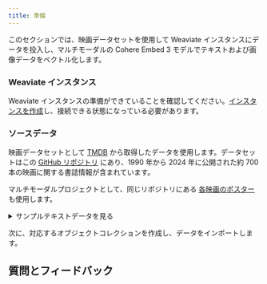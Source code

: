 ```yaml
---
title: 準備
---
```


このセクションでは、映画データセットを使用して Weaviate インスタンスにデータを投入し、マルチモーダルの Cohere Embed 3 モデルでテキストおよび画像データをベクトル化します。

### <i class="fa-solid fa-chalkboard"></i> Weaviate インスタンス

Weaviate インスタンスの準備ができていることを確認してください。[インスタンスを作成](../101_setup_weaviate/20_create_instance/index.mdx)し、接続できる状態になっている必要があります。

### <i class="fa-solid fa-code"></i> ソースデータ

映画データセットとして [TMDB](https://www.themoviedb.org/) から取得したデータを使用します。データセットはこの [GitHub リポジトリ](https://raw.githubusercontent.com/weaviate-tutorials/edu-datasets/main/movies_data_1990_2024.json) にあり、1990 年から 2024 年に公開された約 700 本の映画に関する書誌情報が含まれています。

マルチモーダルプロジェクトとして、同じリポジトリにある [各映画のポスター](https://raw.githubusercontent.com/weaviate-tutorials/edu-datasets/main/movies_data_1990_2024_posters.zip) も使用します。

<details>
  <summary>サンプルテキストデータを見る</summary>

|    | backdrop_path                    | genre_ids       |   id | original_language   | original_title              | overview                                                                                                                                                                                                                                                                                                                                                                                                                        |   popularity | poster_path                      | release_date   | title                       | video   |   vote_average |   vote_count |
|---:|:---------------------------------|:----------------|-----:|:--------------------|:----------------------------|:--------------------------------------------------------------------------------------------------------------------------------------------------------------------------------------------------------------------------------------------------------------------------------------------------------------------------------------------------------------------------------------------------------------------------------|-------------:|:---------------------------------|:---------------|:----------------------------|:--------|---------------:|-------------:|
|  0 | /3Nn5BOM1EVw1IYrv6MsbOS6N1Ol.jpg | [14, 18, 10749] |  162 | en                  | Edward Scissorhands         | A small suburban town receives a visit from a castaway unfinished science experiment named Edward.                                                                                                                                                                                                                                                                                                                              |       45.694 | /1RFIbuW9Z3eN9Oxw2KaQG5DfLmD.jpg | 1990-12-07     | Edward Scissorhands         | False   |            7.7 |        12305 |
|  1 | /sw7mordbZxgITU877yTpZCud90M.jpg | [18, 80]        |  769 | en                  | GoodFellas                  | The true story of Henry Hill, a half-Irish, half-Sicilian Brooklyn kid who is adopted by neighbourhood gangsters at an early age and climbs the ranks of a Mafia family under the guidance of Jimmy Conway.                                                                                                                                                                                                                     |       57.228 | /aKuFiU82s5ISJpGZp7YkIr3kCUd.jpg | 1990-09-12     | GoodFellas                  | False   |            8.5 |        12106 |
|  2 | /6uLhSLXzB1ooJ3522ydrBZ2Hh0W.jpg | [35, 10751]     |  771 | en                  | Home Alone                  | Eight-year-old Kevin McCallister makes the most of the situation after his family unwittingly leaves him behind when they go on Christmas vacation. But when a pair of bungling burglars set their sights on Kevin's house, the plucky kid stands ready to defend his territory. By planting booby traps galore, adorably mischievous Kevin stands his ground as his frantic mother attempts to race home before Christmas Day. |        3.538 | /onTSipZ8R3bliBdKfPtsDuHTdlL.jpg | 1990-11-16     | Home Alone                  | False   |            7.4 |        10599 |
|  3 | /vKp3NvqBkcjHkCHSGi6EbcP7g4J.jpg | [12, 35, 878]   |  196 | en                  | Back to the Future Part III | The final installment of the Back to the Future trilogy finds Marty digging the trusty DeLorean out of a mineshaft and looking for Doc in the Wild West of 1885. But when their time machine breaks down, the travelers are stranded in a land of spurs. More problems arise when Doc falls for pretty schoolteacher Clara Clayton, and Marty tangles with Buford Tannen.                                                       |       28.896 | /crzoVQnMzIrRfHtQw0tLBirNfVg.jpg | 1990-05-25     | Back to the Future Part III | False   |            7.5 |         9918 |
|  4 | /3tuWpnCTe14zZZPt6sI1W9ByOXx.jpg | [35, 10749]     |  114 | en                  | Pretty Woman                | When a millionaire wheeler-dealer enters a business contract with a Hollywood hooker Vivian Ward, he loses his heart in the bargain.                                                                                                                                                                                                                                                                                            |       97.953 | /hVHUfT801LQATGd26VPzhorIYza.jpg | 1990-03-23     | Pretty Woman                | False   |            7.5 |         7671 |

</details>

次に、対応するオブジェクトコレクションを作成し、データをインポートします。

## 質問とフィードバック


<DocsFeedback/>
